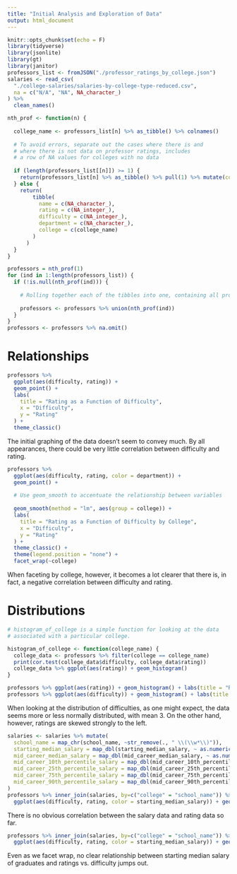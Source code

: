 ```yaml
---
title: "Initial Analysis and Exploration of Data"
output: html_document
---
```


```r
knitr::opts_chunk$set(echo = F)
library(tidyverse)
library(jsonlite)
library(gt)
library(janitor)
professors_list <- fromJSON("./professor_ratings_by_college.json")
salaries <- read_csv(
  "./college-salaries/salaries-by-college-type-reduced.csv", 
  na = c("N/A", "NA", NA_character_)
) %>% 
  clean_names()

nth_prof <- function(n) {
  
  college_name <- professors_list[n] %>% as_tibble() %>% colnames()
  
  # To avoid errors, separate out the cases where there is and 
  # where there is not data on professor ratings, includes
  # a row of NA values for colleges with no data
  
  if (length(professors_list[[n]]) >= 1) {
    return(professors_list[n] %>% as_tibble() %>% pull(1) %>% mutate(college = college_name))
  } else {
    return(
        tibble(
          name = c(NA_character_), 
          rating = c(NA_integer_), 
          difficulty = c(NA_integer_), 
          department = c(NA_character_), 
          college = c(college_name)
        )
      )
  }
}

professors = nth_prof(1)
for (ind in 1:length(professors_list)) {
  if (!is.null(nth_prof(ind))) {
    
    # Rolling together each of the tibbles into one, containing all professor data
    
    professors <- professors %>% union(nth_prof(ind))
  }
}
professors <- professors %>% na.omit()
```

# Relationships

```r
professors %>% 
  ggplot(aes(difficulty, rating)) + 
  geom_point() +
  labs(
    title = "Rating as a Function of Difficulty",
    x = "Difficulty",
    y = "Rating"
  ) + 
  theme_classic()
```

The initial graphing of the data doesn't seem to convey much. By all appearances, there could be very little correlation between difficulty and rating.

```r
professors %>% 
  ggplot(aes(difficulty, rating, color = department)) + 
  geom_point() + 
  
  # Use geom_smooth to accentuate the relationship between variables
  
  geom_smooth(method = "lm", aes(group = college)) +
  labs(
    title = "Rating as a Function of Difficulty by College",
    x = "Difficulty",
    y = "Rating"
  ) + 
  theme_classic() + 
  theme(legend.position = "none") + 
  facet_wrap(~college) 
```

When faceting by college, however, it becomes a lot clearer that there is, in fact, a negative correlation between difficulty and rating.

# Distributions

```r

# histogram_of_college is a simple function for looking at the data
# associated with a particular college.

histogram_of_college <- function(college_name) {
  college_data <- professors %>% filter(college == college_name)
  print(cor.test(college_data$difficulty, college_data$rating))
  college_data %>% ggplot(aes(rating)) + geom_histogram()
}

professors %>% ggplot(aes(rating)) + geom_histogram() + labs(title = "Rating by College") #+ facet_wrap(~ college)
professors %>% ggplot(aes(difficulty)) + geom_histogram() + labs(title = "Difficulty by College") #+ facet_wrap(~ college)
```


When looking at the distribution of difficulties, as one might expect, the data seems more or less normally distributed, with mean 3. On the other hand, however, ratings are skewed strongly to the left.



```r
salaries <- salaries %>% mutate(
  school_name = map_chr(school_name, ~str_remove(., " \\(\\w*\\)")),
  starting_median_salary = map_dbl(starting_median_salary, ~ as.numeric(str_remove_all(., "[$,]"))),
  mid_career_median_salary = map_dbl(mid_career_median_salary, ~ as.numeric(str_remove_all(., "[$,]"))),
  mid_career_10th_percentile_salary = map_dbl(mid_career_10th_percentile_salary, ~ as.numeric(str_remove_all(., "[$,]"))),
  mid_career_25th_percentile_salary = map_dbl(mid_career_25th_percentile_salary, ~ as.numeric(str_remove_all(., "[$,]"))),
  mid_career_75th_percentile_salary = map_dbl(mid_career_75th_percentile_salary, ~ as.numeric(str_remove_all(., "[$,]"))),
  mid_career_90th_percentile_salary = map_dbl(mid_career_90th_percentile_salary, ~ as.numeric(str_remove_all(., "[$,]")))
)
professors %>% inner_join(salaries, by=c("college" = "school_name")) %>% 
  ggplot(aes(difficulty, rating, color = starting_median_salary)) + geom_point()
```

There is no obvious correlation between the salary data and rating data so far.


```r
professors %>% inner_join(salaries, by=c("college" = "school_name")) %>% 
  ggplot(aes(difficulty, rating, color = starting_median_salary)) + geom_point() + facet_wrap(~starting_median_salary)
```

Even as we facet wrap, no clear relationship between starting median salary of graduates and ratings vs. difficulty jumps out.

